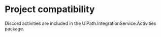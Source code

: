 ﻿# Project compatibility

Discord activities are included in the
                UiPath.IntegrationService.Activities package.
